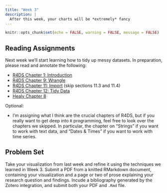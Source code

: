 ```yaml
---
title: "Week 3"
description: |
  After this week, your charts will be *extremely* fancy
---
```


```r
knitr::opts_chunk$set(echo = FALSE, warning = FALSE, message = FALSE)
```


## Reading Assignments

Next week we'll start learning how to tidy up messy datasets. In preparation, please read and annotate the following:

- [R4DS Chapter 1: Introduction](https://r4ds.had.co.nz/introduction.html)
-   [R4DS Chapter 9: Wrangle](https://r4ds.had.co.nz/wrangle-intro.html)
-   [R4DS Chapter 11: Import](https://r4ds.had.co.nz/data-import.html) (skip sections 11.3 and 11.4)
- [R4DS Chapter 12: Tidy Data](https://r4ds.had.co.nz/tidy-data.html)
-   [Healy Chapter 8](https://socviz.co/refineplots.html)

Optional:

- I'm assigning what I think are the crucial chapters of R4DS, but if you really want to get deep into `R` programming, feel free to look over the chapters we skipped. In particular, the chapter on "Strings" if you want to work with text data, and "Dates & Times" if you want to work with time series.

## Problem Set

Take your visualization from last week and refine it using the techniques we learned in Week 3. Submit a PDF from a knitted RMarkdown document, containing your visualization and a page or two of prose explaining your research question and findings. Incude a bibliography generated by the Zotero integration, and submit both your PDF and `.Rmd` file.
